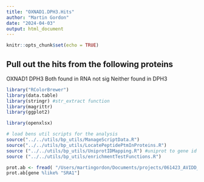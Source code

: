 ```yaml
---
title: "OXNAD1.DPH3.Hits"
author: "Martin Gordon"
date: "2024-04-03"
output: html_document
---
```


```r
knitr::opts_chunk$set(echo = TRUE)
```

## Pull out the hits from the following proteins
OXNAD1 DPH3
Both found in RNA not sig 
Neither found in DPH3

```r
library("RColorBrewer") 
library(data.table)
library(stringr) #str_extract function 
library(magrittr)
library(ggplot2)

library(openxlsx)

# load bens util scripts for the analysis
source("../../utils/bp_utils/ManageScriptData.R")
source("../../utils/bp_utils/LocatePeptidePtmInProteins.R")
source ("../../utils/bp_utils/UniprotIDMapping.R") #uniprot to gene id mapping
source ("../../utils/bp_utils/enrichmentTestFunctions.R")
```

```r
prot.ab <- fread( "/Users/martingordon/Documents/projects/061423_AVIDD_DataIntegration/output/prot.ab.clean.dea.results.csv")
prot.ab[gene %like% "SRA1"]
```

